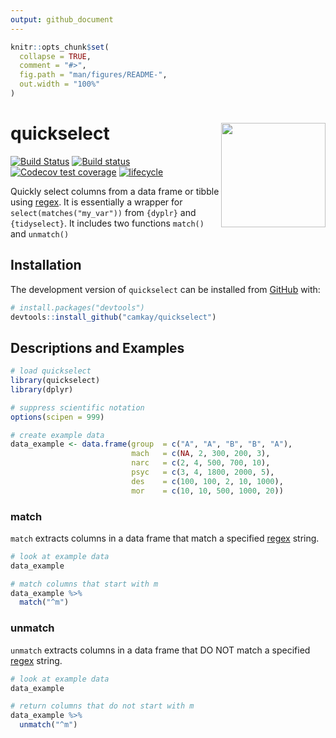 ```yaml
---
output: github_document
---
```


<!-- README.md is generated from README.Rmd. Please edit that file -->

```r
knitr::opts_chunk$set(
  collapse = TRUE,
  comment = "#>",
  fig.path = "man/figures/README-",
  out.width = "100%"
)
```
# quickselect <img src="tools/quickselect_hex4.png" width = 167 align="right"/>

<!-- badges: start -->
[![Build Status](https://travis-ci.com/camkay/quickselect.svg?branch=main)](https://travis-ci.com/camkay/quickselect)
[![Build status](https://ci.appveyor.com/api/projects/status/7vy4wwladyg29iy9/branch/main?svg=true)](https://ci.appveyor.com/project/camkay/quickselect/branch/main)
[![Codecov test coverage](https://codecov.io/gh/camkay/quickselect/branch/main/graph/badge.svg)](https://codecov.io/gh/camkay/quickselect?branch=main)
[![lifecycle](https://img.shields.io/badge/lifecycle-stable-stable.svg)](https://www.tidyverse.org/lifecycle/#stable)
<!-- badges: end -->

Quickly select columns from a data frame or tibble using [regex](https://en.wikipedia.org/wiki/Regular_expression). It is essentially a wrapper for `select(matches("my_var"))` from `{dyplr}` and `{tidyselect}`. It includes two functions `match()` and `unmatch()` 

## Installation

The development version of `quickselect` can be installed from [GitHub](https://github.com/) with:

``` r
# install.packages("devtools")
devtools::install_github("camkay/quickselect")
```

## Descriptions and Examples

```r
# load quickselect
library(quickselect)
library(dplyr)

# suppress scientific notation
options(scipen = 999)

# create example data
data_example <- data.frame(group  = c("A", "A", "B", "B", "A"),
                           mach   = c(NA, 2, 300, 200, 3),
                           narc   = c(2, 4, 500, 700, 10),
                           psyc   = c(3, 4, 1800, 2000, 5),
                           des    = c(100, 100, 2, 10, 1000),
                           mor    = c(10, 10, 500, 1000, 20))
```

### match

`match` extracts columns in a data frame that match a specified [regex](https://en.wikipedia.org/wiki/Regular_expression) string.

```r
# look at example data
data_example

# match columns that start with m
data_example %>%
  match("^m")
```

### unmatch

`unmatch` extracts columns in a data frame that DO NOT match a specified [regex](https://en.wikipedia.org/wiki/Regular_expression) string.

```r
# look at example data
data_example

# return columns that do not start with m
data_example %>%
  unmatch("^m")
```
